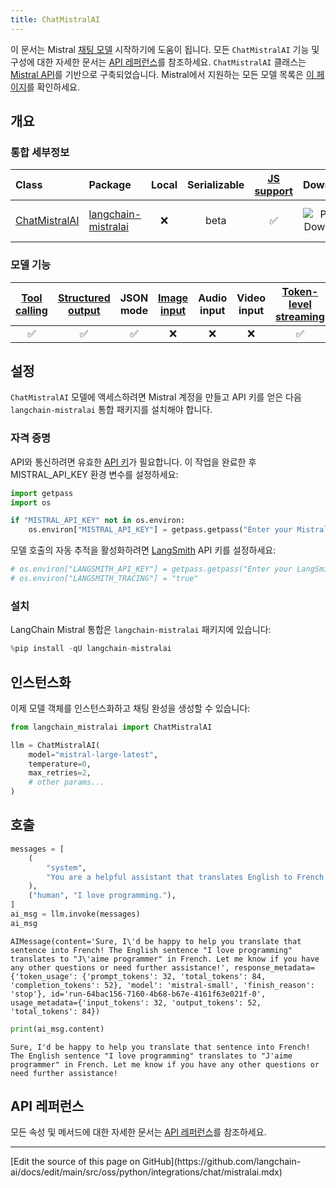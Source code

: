 ```yaml
---
title: ChatMistralAI
---
```


이 문서는 Mistral [채팅 모델](/oss/python/langchain/models) 시작하기에 도움이 됩니다. 모든 `ChatMistralAI` 기능 및 구성에 대한 자세한 문서는 [API 레퍼런스](https://python.langchain.com/api_reference/mistralai/chat_models/langchain_mistralai.chat_models.ChatMistralAI.html)를 참조하세요. `ChatMistralAI` 클래스는 [Mistral API](https://docs.mistral.ai/api/)를 기반으로 구축되었습니다. Mistral에서 지원하는 모든 모델 목록은 [이 페이지](https://docs.mistral.ai/getting-started/models/)를 확인하세요.

## 개요

### 통합 세부정보

| Class | Package | Local | Serializable | [JS support](https://js.langchain.com/docs/integrations/chat/mistral) | Downloads | Version |
| :--- | :--- | :---: | :---: |  :---: | :---: | :---: |
| [ChatMistralAI](https://python.langchain.com/api_reference/mistralai/chat_models/langchain_mistralai.chat_models.ChatMistralAI.html) | [langchain-mistralai](https://python.langchain.com/api_reference/mistralai/index.html) | ❌ | beta | ✅ | ![PyPI - Downloads](https://img.shields.io/pypi/dm/langchain_mistralai?style=flat-square&label=%20) | ![PyPI - Version](https://img.shields.io/pypi/v/langchain_mistralai?style=flat-square&label=%20) |

### 모델 기능

| [Tool calling](/oss/python/langchain/tools) | [Structured output](/oss/python/langchain/structured-output) | JSON mode | [Image input](/oss/python/langchain/messages#multimodal) | Audio input | Video input | [Token-level streaming](/oss/python/langchain/streaming/) | Native async | [Token usage](/oss/python/langchain/models#token-usage) | [Logprobs](/oss/python/langchain/models#log-probabilities) |
| :---: | :---: | :---: | :---: |  :---: | :---: | :---: | :---: | :---: | :---: |
| ✅ | ✅ | ✅ | ❌ | ❌ | ❌ | ✅ | ✅ | ✅ | ❌ |

## 설정

`ChatMistralAI` 모델에 액세스하려면 Mistral 계정을 만들고 API 키를 얻은 다음 `langchain-mistralai` 통합 패키지를 설치해야 합니다.

### 자격 증명

API와 통신하려면 유효한 [API 키](https://console.mistral.ai/api-keys/)가 필요합니다. 이 작업을 완료한 후 MISTRAL_API_KEY 환경 변수를 설정하세요:

```python
import getpass
import os

if "MISTRAL_API_KEY" not in os.environ:
    os.environ["MISTRAL_API_KEY"] = getpass.getpass("Enter your Mistral API key: ")
```

모델 호출의 자동 추적을 활성화하려면 [LangSmith](https://docs.smith.langchain.com/) API 키를 설정하세요:

```python
# os.environ["LANGSMITH_API_KEY"] = getpass.getpass("Enter your LangSmith API key: ")
# os.environ["LANGSMITH_TRACING"] = "true"
```

### 설치

LangChain Mistral 통합은 `langchain-mistralai` 패키지에 있습니다:

```python
%pip install -qU langchain-mistralai
```

## 인스턴스화

이제 모델 객체를 인스턴스화하고 채팅 완성을 생성할 수 있습니다:

```python
from langchain_mistralai import ChatMistralAI

llm = ChatMistralAI(
    model="mistral-large-latest",
    temperature=0,
    max_retries=2,
    # other params...
)
```

## 호출

```python
messages = [
    (
        "system",
        "You are a helpful assistant that translates English to French. Translate the user sentence.",
    ),
    ("human", "I love programming."),
]
ai_msg = llm.invoke(messages)
ai_msg
```

```output
AIMessage(content='Sure, I\'d be happy to help you translate that sentence into French! The English sentence "I love programming" translates to "J\'aime programmer" in French. Let me know if you have any other questions or need further assistance!', response_metadata={'token_usage': {'prompt_tokens': 32, 'total_tokens': 84, 'completion_tokens': 52}, 'model': 'mistral-small', 'finish_reason': 'stop'}, id='run-64bac156-7160-4b68-b67e-4161f63e021f-0', usage_metadata={'input_tokens': 32, 'output_tokens': 52, 'total_tokens': 84})
```

```python
print(ai_msg.content)
```

```output
Sure, I'd be happy to help you translate that sentence into French! The English sentence "I love programming" translates to "J'aime programmer" in French. Let me know if you have any other questions or need further assistance!
```

## API 레퍼런스

모든 속성 및 메서드에 대한 자세한 문서는 [API 레퍼런스](https://python.langchain.com/api_reference/mistralai/chat_models/langchain_mistralai.chat_models.ChatMistralAI.html)를 참조하세요.

---

<Callout icon="pen-to-square" iconType="regular">
  [Edit the source of this page on GitHub](https://github.com/langchain-ai/docs/edit/main/src/oss/python/integrations/chat/mistralai.mdx)
</Callout>
